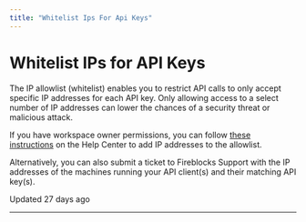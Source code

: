 ```yaml
---
title: "Whitelist Ips For Api Keys"
---
```

  
  # Whitelist IPs for API Keys

The IP allowlist (whitelist) enables you to restrict API calls to only accept specific IP addresses for each API key. Only allowing access to a select number of IP addresses can lower the chances of a security threat or malicious attack.

If you have workspace owner permissions, you can follow [these instructions](https://support.fireblocks.io/hc/en-us/articles/4405980040210-Whitelisting-API-IP-Addresses) on the Help Center to add IP addresses to the allowlist.

Alternatively, you can also submit a ticket to Fireblocks Support with the IP addresses of the machines running your API client(s) and their matching API key(s).

Updated 27 days ago

* * *